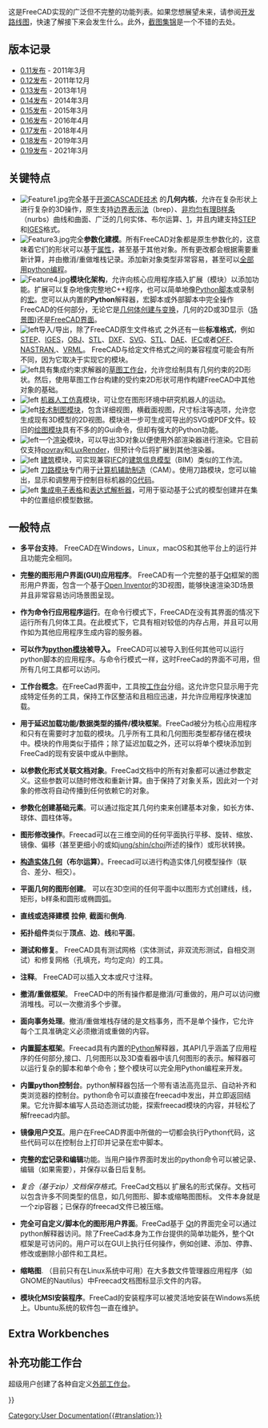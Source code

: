 <languages/>

{{Docnav/zh
|[[About_FreeCAD/zh|About FreeCAD]]
|[[Installing_on_Windows/zh|Installing on Windows]]
}}

<div class="mw-translate-fuzzy">
这是FreeCAD实现的广泛但不完整的功能列表。如果您想展望未来，请参阅[[Development roadmap|开发路线图]]，快速了解接下来会发生什么。此外，[[Screenshots|截图集锦]]是一个不错的去处。
</div>

{{TOCright}}

<span id="Release_notes"></span>
==版本记录==

<div class="mw-translate-fuzzy">
* [[Release notes 0.11|0.11发布]] - 2011年3月
* [[Release notes 0.12|0.12发布]] - 2011年12月
* [[Release notes 0.13|0.13发布]] - 2013年1月
* [[Release notes 0.14|0.14发布]] - 2014年3月
* [[Release notes 0.15|0.15发布]] - 2015年3月
* [[Release notes 0.16|0.16发布]] - 2016年4月
* [[Release notes 0.17|0.17发布]] - 2018年4月
* [[Release notes 0.18|0.18发布]] - 2019年3月
* [[Release notes 0.19|0.19发布]] - 2021年3月
</div>

<span id="Key_features"></span>
==关键特点==

<div class="mw-translate-fuzzy">
* [[Image:Feature1.jpg|left]]完全基于[http://en.wikipedia.org/wiki/Open_CASCADE 开源CASCADE技术] 的'''几何内核'''，允许在复杂形状上进行复杂的3D操作，原生支持[https://en.wikipedia.org/wiki/Boundary_representation 边界表示法]（brep）、[https://en.wikipedia.org/wiki/Non-uniform_rational_B-spline 非均匀有理B样条]（nurbs）曲线和曲面、广泛的几何实体、布尔运算、[https://en.wikipedia.org/wiki/Fillet_(mechanics）倒圆角]，并且内建支持[https://en.wikipedia.org/wiki/ISO_10303 STEP]和[https://en.wikipedia.org/wiki/IGES IGES]格式。{{clear}}
* [[Image:Feature3.jpg|left]]完全'''参数化建模'''。所有FreeCAD对象都是原生参数化的，这意味着它们的形状可以基于[[Property|属性]]，甚至基于其他对象。所有更改都会根据需要重新计算，并由撤消/重做堆栈记录。添加新对象类型非常容易，甚至可以[[Scripted objects|全部用python编程]]。{{clear}}
* [[Image:Feature4.jpg|left]]'''模块化架构'''，允许向核心应用程序插入扩展（模块）以添加功能。扩展可以复杂地像完整地C++程序，也可以简单地像[[Power users hub |Python脚本]]或录制的[[macros|宏]]。您可以从内置的'''Python'''解释器，宏脚本或外部脚本中完全操作FreeCAD的任何部分，无论它是[[Topological data scripting|几何体创建与变换]]，几何的2D或3D显示（[[scenegraph|场景图]])还是[[PySide|FreeCAD界面]]。 {{clear}}
* [[Image:Feature5.jpg | left]]导入/导出，除了FreeCAD原生文件格式 {{FileName|[[File Format FCStd|FCStd]]}}之外还有一些'''标准格式'''，例如[http://en.wikipedia.org/wiki/ISO_10303 STEP]、[http://en.wikipedia.org/wiki/IGES IGES]，[http://en.wikipedia.org/wiki/Obj OBJ]、[http://en.wikipedia.org/wiki/STL_%28file_format%29 STL]、[http://en.wikipedia.org/wiki/Dxf DXF]、[http://en.wikipedia.org/wiki/Svg SVG]、[http://en.wikipedia.org/wiki/STL_(file_format) STL]、[http://en.wikipedia.org/wiki/COLLADA DAE]、[http://en.wikipedia.org/wiki/Industry_Foundation_Classes IFC]或者[http://people.sc.fsu.edu/~jburkardt/data/off/off.html OFF]、[http://en.wikipedia.org/wiki/NASTRAN NASTRAN],、[http://en.wikipedia.org/wiki/VRML VRML]。 FreeCAD与给定文件格式之间的兼容程度可能会有所不同，因为它取决于实现它的模块。{{clear}}
* [[Image:Feature7.jpg | left]]具有集成约束求解器的[[Sketcher_Workbench |草图工作台]]，允许您绘制具有几何约束的2D形状。然后，使用草图工作台构建的受约束2D形状可用作构建FreeCAD中其他对象的基础。{{clear}}
* [[Image:Feature9.jpg | left]] [[Robot_Workbench |机器人工仿真]]模块，可让您在图形环境中研究机器人的运动。{{clear}}
* [[Image:Feature8.jpg | left]][[TechDraw_Workbench |技术制图模块]]，包含详细视图，横截面视图，尺寸标注等选项，允许您生成现有3D模型的2D视图。模块进一步可生成可导出的SVG或PDF文件。较旧的[[Drawing_Workbench |绘图模块]]具有不多的的Gui命令，但却有强大的Python功能。{{clear}}
* [[Image:Feature-raytracing.jpg | left]]一个[[Raytracing_Workbench |渲染]]模块，可以导出3D对象以便使用外部渲染器进行渲染。它目前仅支持[http://en.wikipedia.org/wiki/POV-Ray povray]和[http://en.wikipedia.org/wiki/LuxRender LuxRender]，但预计今后将扩展到其他渲染器。{{clear}}
* [[Image:Feature-arch.jpg | left]] [[Arch_Workbench |建筑]]模块，可实现兼容[http://en.wikipedia.org/wiki/Industry_Foundation_Classes IFC]的[http://en.wikipedia.org/wiki/Building_Information_Modeling 建筑信息模型]（BIM）类似的工作流。{{clear}}
* [[Image:Feature-CAM.jpg | left]] [[Path_Workbench |刀路模块]]专门用于[https://en.wikipedia.org/wiki/Computer-aided_manufacturing 计算机辅助制造]（CAM）。使用刀路模块，您可以输出，显示和调整用于控制目标机器的[http://en.wikipedia.org/wiki/G-code G代码]。{{clear}}
* [[Image:Feature_spreadsheet.png | left]] [[Spreadsheet_Workbench |集成电子表格]]和[[Expressions|表达式解析器]]，可用于驱动基于公式的模型创建并在集中的位置组织模型数据。 {{clear}}
</div>

<span id="General_features"></span>
<div class="mw-translate-fuzzy">
==一般特点==
</div>

*'''多平台支持'''。 FreeCAD在Windows，Linux，macOS和其他平台上的运行并且功能完全相同。

<div class="mw-translate-fuzzy">
*'''完整的图形用户界面(GUI)应用程序'''。 FreeCAD有一个完整的基于[https://www.qt.io/ Qt]框架的图形用户界面，包含一个基于[http://en.wikipedia.org/wiki/Open_Inventor Open Inventor]的3D视图，能够快速渲染3D场景并且非常容易访问场景图呈现。
</div>

*'''作为命令行应用程序运行'''。在命令行模式下，FreeCAD在没有其界面的情况下运行所有几何体工具。在此模式下，它具有相对较低的内存占用，并且可以用作如为其他应用程序生成内容的服务器。

<div class="mw-translate-fuzzy">
*'''可以作为[[Embedding FreeCAD|python模块]]被导入。''' FreeCAD可以被导入到任何其他可以运行python脚本的应用程序。与命令行模式一样，这时FreeCad的界面不可用，但所有几何工具都可以访问。
</div>

<div class="mw-translate-fuzzy">
*'''工作台概念'''。在FreeCad界面中，工具按[[workbenches|工作台]]分组。这允许您只显示用于完成特定任务的工具，保持工作区整洁和且相应迅速，并允许应用程序快速加载。
</div>

<div class="mw-translate-fuzzy">
*'''用于延迟加载功能/数据类型的插件/模块框架'''。FreeCad被分为核心应用程序和只有在需要时才加载的模块。几乎所有工具和几何图形类型都存储在模块中。模块的作用类似于插件；除了延迟加载之外，还可以将单个模块添加到FreeCad的现有安装中或从中删除。
</div>

*'''以参数化形式关联文档对象'''。FreeCad文档中的所有对象都可以通过参数定义。这些参数可以随时修改和重新计算。由于保持了对象关系，因此对一个对象的修改将自动传播到任何依赖它的对象。

*'''参数化创建基础元素'''。可以通过指定其几何约束来创建基本对象，如长方体、球体、圆柱体等。

<div class="mw-translate-fuzzy">
*'''图形修改操作'''。Freecad可以在三维空间的任何平面执行平移、旋转、缩放、镜像、偏移（甚至更细小的或如[https://www.researchgate.net/publication/240754626-self-intersection-removal-in-triangular-mesh-offseting jung/shin/choi]所述的操作）或形状转换。
</div>

*'''[[Constructive solid geometry|构造实体几何]]（布尔运算）'''。Freecad可以进行构造实体几何模型操作（联合、差分、相交）。

<div class="mw-translate-fuzzy">
* '''平面几何的图形创建'''。 可以在3D空间的任何平面中以图形方式创建线，线，矩形，b样条和圆形或椭圆弧。
</div>

* '''直线或选择建模''' '''拉伸''', '''截面'''和'''倒角'''.

*'''拓扑组件'''类似于'''顶点'''、'''边'''、'''线'''和'''平面'''。

<div class="mw-translate-fuzzy">
* '''测试和修复'''。 FreeCAD具有测试网格（实体测试，非双流形测试，自相交测试）和修复网格（孔填充，均匀定向）的工具。
</div>

<div class="mw-translate-fuzzy">
* '''注释'''。 FreeCAD可以插入文本或尺寸注释。
</div>

*'''撤消/重做框架'''。 FreeCAD中的所有操作都是撤消/可重做的，用户可以访问撤消堆栈。可以一次撤消多个步骤。

* '''面向事务处理'''。撤消/重做堆栈存储的是文档事务，而不是单个操作，它允许每个工具准确定义必须撤消或重做的内容。

<div class="mw-translate-fuzzy">
*'''内置[[Scripting|脚本]]框架'''。Freecad具有内置的[http://www.python.org/ Python]解释器，其API几乎涵盖了应用程序的任何部分,接口、几何图形以及3D查看器中该几何图形的表示。解释器可以运行复杂的脚本和单个命令；整个模块可以完全用Python编程来开发。
</div>

<div class="mw-translate-fuzzy">
*'''内置python控制台'''。python解释器包括一个带有语法高亮显示、自动补齐和类浏览器的控制台。python命令可以直接在freecad中发出，并立即返回结果。它允许脚本编写人员动态测试功能，探索freecad模块的内容，并轻松了解freecad内部。
</div>

<div class="mw-translate-fuzzy">
*'''镜像用户交互'''。用户在FreeCAD界面中所做的一切都会执行Python代码，这些代码可以在控制台上打印并记录在宏中脚本。
</div>

*'''完整的[[Macros|宏]]记录和编辑'''功能。当用户操作界面时发出的python命令可以被记录、编辑（如果需要），并保存以备日后复制。

<div class="mw-translate-fuzzy">
*''复合（基于zip）文档保存格式''。FreeCad文档以{{FileName|.[[File Format FCStd|FCStd]]}} 扩展名的形式保存。文档可以包含许多不同类型的信息，如几何图形、脚本或缩略图图标。 {{FileName|.FCStd}} 文件本身就是一个zip容器；已保存的freecad文件已被压缩。
</div>

*'''完全可自定义/脚本化的图形用户界面'''。FreeCad基于 [https://www.qt.io Qt]的界面完全可以通过python解释器访问。除了FreeCad本身为工作台提供的简单功能外，整个Qt框架是可访问的。用户可以在GUI上执行任何操作，例如创建、添加、停靠、修改或删除小部件和工具栏。

* '''缩略图'''. （目前只有在Linux系统中可用）在大多数文件管理器应用程序（如GNOME的Nautilus）中Freecad文档图标显示文件的内容。

<div class="mw-translate-fuzzy">
*'''模块化MSI安装程序'''。FreeCad的安装程序可以被灵活地安装在Windows系统上。Ubuntu系统的软件包一直在维护。
</div>

<div lang="en" dir="ltr" class="mw-content-ltr">
==Extra Workbenches ==
</div>

<div class="mw-translate-fuzzy">
==补充功能工作台==
超级用户创建了各种自定义[[external workbenches|外部工作台]]。
</div>


{{Docnav/zh
|[[About_FreeCAD/zh|About FreeCAD]]
|[[Installing_on_Windows/zh|Installing on Windows]]
}}

{{Userdocnavi{{#translation:}}}}
[[Category:User Documentation{{#translation:}}]]